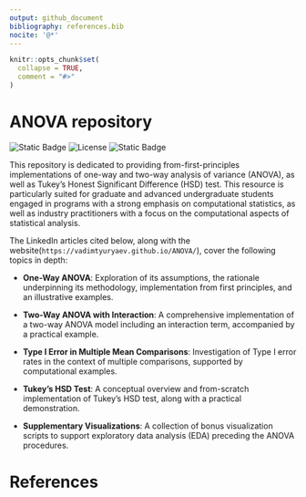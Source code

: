 ```yaml
---
output: github_document
bibliography: references.bib
nocite: '@*'
---
```


```r
knitr::opts_chunk$set(
  collapse = TRUE,
  comment = "#>"
)
```

# ANOVA repository

<!-- badges: start -->
![Static Badge](https://img.shields.io/badge/R-language-blue)
![License](https://img.shields.io/github/license/vadimtyuryaev/ANOVA)
![Static Badge](https://img.shields.io/badge/LinkedIn-https%3A%2F%2Fwww.linkedin.com%2Fin%2Fvadimtyuryaev%2F-blue)
<!-- badges: end -->

This repository is dedicated to providing from-first-principles implementations
of one-way and two-way analysis of variance (ANOVA), as well as Tukey's Honest 
Significant Difference (HSD) test. This resource is particularly suited for 
graduate and advanced undergraduate students engaged in programs with a strong
emphasis on computational statistics, as well as industry practitioners with a
focus on the computational aspects of statistical analysis.

The LinkedIn articles cited below, along with the website(`https://vadimtyuryaev.github.io/ANOVA/`), cover the following topics in depth:

- **One-Way ANOVA**: Exploration of its assumptions, the rationale underpinning 
its methodology, implementation from first principles, and an illustrative examples.

- **Two-Way ANOVA with Interaction**: A comprehensive implementation of a two-way 
ANOVA model including an interaction term, accompanied by a practical example.

- **Type I Error in Multiple Mean Comparisons**: Investigation of Type I error rates 
in the context of multiple comparisons, supported by computational examples.

- **Tukey's HSD Test**: A conceptual overview and from-scratch implementation of
Tukey's HSD test, along with a practical demonstration.

- **Supplementary Visualizations**: A collection of bonus visualization scripts
to support exploratory data analysis (EDA) preceding the ANOVA procedures.

# References



